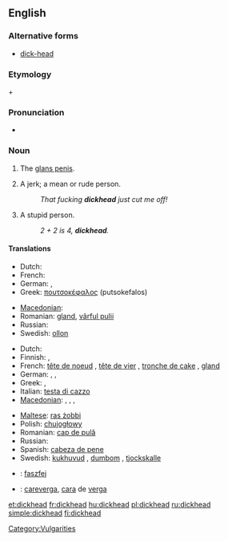 ==English==

===Alternative forms===
* [[dick-head]] <!--but "dick head" is wrong-->

===Etymology===
{{term|dick}} + {{term|head}}

===Pronunciation===
* {{audio|en-us-dickhead.ogg|Audio (US)}}

===Noun===
{{en-noun}}

# {{context|coarse slang}} The [[glans penis]].
# {{context|derogatory|coarse slang}} A jerk; a mean or rude person.
#: ''That fucking '''dickhead''' just cut me off!''
# {{context|derogatory|coarse slang}} A stupid person.
#: ''2 + 2 is 4, '''dickhead'''.''

====Translations====
{{trans-top|(''slang'') glans penis}}
* Dutch: {{t+|nl|eikel|m}}
* French: {{t+|fr|gland|m}}
* German: {{t-|de|Eichel|f}}, {{t+|de|Nille|f}}
* Greek: [[πουτσοκέφαλος]] (putsokefalos) {{m}}
{{trans-mid}}
* [[Macedonian]]: {{t-|mk|глава|f|tr=gláva|sc=Cyrl|xs=Macedonian}}
* Romanian: [[gland]], [[vârful pulii]]
* Russian: {{t+|ru|залупа|f|tr=zalúpa|sc=Cyrl}}
* Swedish: [[ollon]]
{{trans-bottom}}

{{trans-top|(''slang'') stupid person}}
* Dutch: {{t+|nl|eikel|m}}
* Finnish: {{t-|fi|molopää}}, {{t+|fi|munapää}}
* French: [[tête de noeud]] {{f}}, [[tête de vier]] {{f}}, [[tronche de cake]] {{f}}, [[gland]] {{m}}
* German: {{t+|de|Dummkopf|m}}, {{t+|de|Depp|m}}, {{t+|de|Schwachkopf|m}}
* Greek: {{t+|el|ηλίθιος|m|tr=ilithios|sc=Grek}}, {{t+|el|βλάκας|m|tr=vlakas|sc=Grek}}
* Italian: [[testa di cazzo]] {{f}}<!--this is an idiomatic translation, even though it appears to be a verbatim one - Paul G, 2006-03-30-->
* [[Macedonian]]: {{t|mk|акмак|m|tr=ákmak|sc=Cyrl|xs=Macedonian}},  {{t|mk|токмак|m|tr=tókmak|sc=Cyrl|xs=Macedonian}},  {{t-|mk|абдал|m|tr=ábdal|sc=Cyrl|xs=Macedonian}},  {{t|mk|куроглав|m|tr=kúroglav|sc=Cyrl|xs=Macedonian}}
{{trans-mid}}
* [[Maltese]]: [[ras żobbi]] {{f}}
* Polish: [[chujogłowy]]
* Romanian: [[cap de pulă]]
* Russian: {{t+|ru|мудак|m|tr=mudák|sc=Cyrl}}
* Spanish: [[cabeza de pene]]
* Swedish: [[kukhuvud]] {{c}}, [[dumbom]] {{c}}, [[tjockskalle]] {{c}}
{{trans-bottom}}

{{checktrans}}
* {{ttbc|Hungarian}}: [[faszfej]]
* {{ttbc|Spanish}}: [[careverga]], [[cara]] de [[verga]]

[[Category:Vulgarities]]

[[et:dickhead]]
[[fr:dickhead]]
[[hu:dickhead]]
[[pl:dickhead]]
[[ru:dickhead]]
[[simple:dickhead]]
[[fi:dickhead]]
